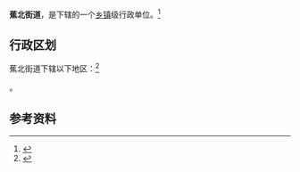 {{中国乡级行政区|35/09/02/002/000}}

'''蕉北街道'''，是{{PRC admin/fullname|35/09/02/002/000|3}}下辖的一个[[乡镇|乡镇]]级行政单位。<ref>{{PRC admin/ref sgc|{{PRC admin/parent|35/09/02/002/000}}}}</ref>

== 行政区划 ==

蕉北街道下辖以下地区：<ref>{{PRC admin/ref sgc|35/09/02/002/000}}</ref>

{{PRC admin/children|35/09/02/002/000}}。

== 参考资料 ==

{{reflist}}

{{行政区划小作品}}
{{PRC admin/navcat|35/09/02/002/000}}